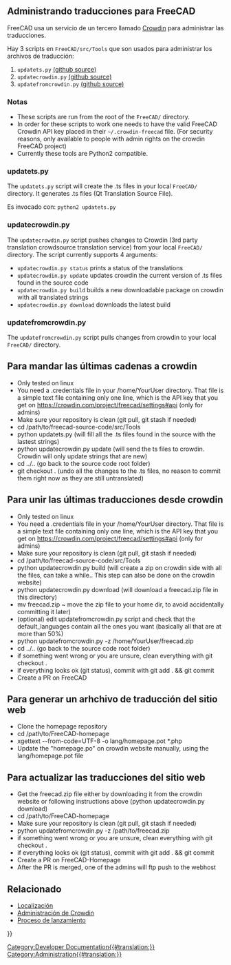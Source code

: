 <languages/>
{{TOCright}}
== Administrando traducciones para FreeCAD ==

FreeCAD usa un servicio de un tercero llamado [https://crowdin.com/project/freecad Crowdin] para administrar las traducciones. 

Hay 3 scripts en <code>FreeCAD/src/Tools</code> que son usados para administrar los archivos de traducción:
# <code>updatets.py</code> [https://github.com/FreeCAD/FreeCAD/blob/master/src/Tools/updatets.py (github source)]
# <code>updatecrowdin.py</code> [https://github.com/FreeCAD/FreeCAD/blob/master/src/Tools/updatecrowdin.py (github source)]
# <code>updatefromcrowdin.py</code> [https://github.com/FreeCAD/FreeCAD/blob/master/src/Tools/updatefromcrowdin.py (github source)]

=== Notas ===

* These scripts are run from the root of the <code>FreeCAD/</code> directory. 
* In order for these scripts to work one needs to have the valid FreeCAD Crowdin API key placed in their <code>~/.crowdin-freecad</code> file. (For security reasons, only available to people with admin rights on the crowdin FreeCAD project)
* Currently these tools are Python2 compatible.
 
=== updatets.py ===

The <code>updatets.py</code> script will create the .ts files in your local <code>FreeCAD/</code> directory. It generates .ts files (Qt Translation Source File). 

Es invocado con:
<code>python2 updatets.py</code>

=== updatecrowdin.py ===

The <code>updatecrowdin.py</code> script pushes changes to Crowdin (3rd party translation crowdsource translation service) from your local <code>FreeCAD/</code> directory. The script currently supports 4 arguments:

* <code>updatecrowdin.py status</code> prints a status of the translations
* <code>updatecrowdin.py update</code> updates crowdin the current version of .ts files found in the source code
* <code>updatecrowdin.py build</code> builds a new downloadable package on crowdin with all translated strings
* <code>updatecrowdin.py download</code> downloads the latest build

=== updatefromcrowdin.py ===

The <code>updatefromcrowdin.py</code> script pulls changes from crowdin to your local <code>FreeCAD/</code> directory.

== Para mandar las últimas cadenas a crowdin ==

* Only tested on linux
* You need a .credentials file in your /home/YourUser directory. That file is a simple text file containing only one line, which is the API key that you get on https://crowdin.com/project/freecad/settings#api (only for admins)
* Make sure your repository is clean (git pull, git stash if needed)
* cd /path/to/freecad-source-code/src/Tools
* python updatets.py (will fill all the .ts files found in the source with the lastest strings)
* python updatecrowdin.py update (will send the ts files to crowdin. Crowdin will only update strings that are new)
* cd ../.. (go back to the source code root folder)
* git checkout . (undo all the changes to the .ts files, no reason to commit them right now as they are still untranslated)

== Para unir las últimas traducciones desde crowdin ==

* Only tested on linux
* You need a .credentials file in your /home/YourUser directory. That file is a simple text file containing only one line, which is the API key that you get on https://crowdin.com/project/freecad/settings#api (only for admins)
* Make sure your repository is clean (git pull, git stash if needed)
* cd /path/to/freecad-source-code/src/Tools
* python updatecrowdin.py build (will create a zip on crowdin side with all the files, can take a while.. This step can also be done on the crowdin website)
* python updatecrowdin.py download (will download a freecad.zip file in this directory)
* mv freecad.zip ~ move the zip file to your home dir, to avoid accidentally committing it later)
* (optional) edit updatefromcrowdin.py script and check that the default_languages contain all the ones you want (basically all that are at more than 50%)
* python updatefromcrowdin.py -z /home/YourUser/freecad.zip
* cd ../.. (go back to the source code root folder)
* if something went wrong  or you are unsure, clean everything with git checkout .
* if everything looks ok (git status), commit with git add . && git commit
* Create a PR on FreeCAD

== Para generar un arhchivo de traducción del sitio web ==

* Clone the homepage repository
* cd /path/to/FreeCAD-homepage
* xgettext --from-code=UTF-8 -o lang/homepage.pot *.php
* Update the "homepage.po" on crowdin website manually, using the lang/homepage.pot file

== Para actualizar las traducciones del sitio web ==

* Get the freecad.zip file either by downloading it from the crowdin website or following instructions above (python updatecrowdin.py download)
* cd /path/to/FreeCAD-homepage
* Make sure your repository is clean (git pull, git stash if needed)
* python updatefromcrowdin.py -z /path/to/freecad.zip
* if something went wrong  or you are unsure, clean everything with git checkout .
* if everything looks ok (git status), commit with git add . && git commit
* Create a PR on FreeCAD-Homepage
* After the PR is merged, one of the admins will ftp push to the webhost

== Relacionado ==

* [[Localisation/es|Localización]]
* [[Crowdin Administration/es|Administración de Crowdin]]
* [[Release process|Proceso de lanzamiento]]


{{Userdocnavi{{#translation:}}}}

[[Category:Developer Documentation{{#translation:}}]]

[[Category:Administration{{#translation:}}]]